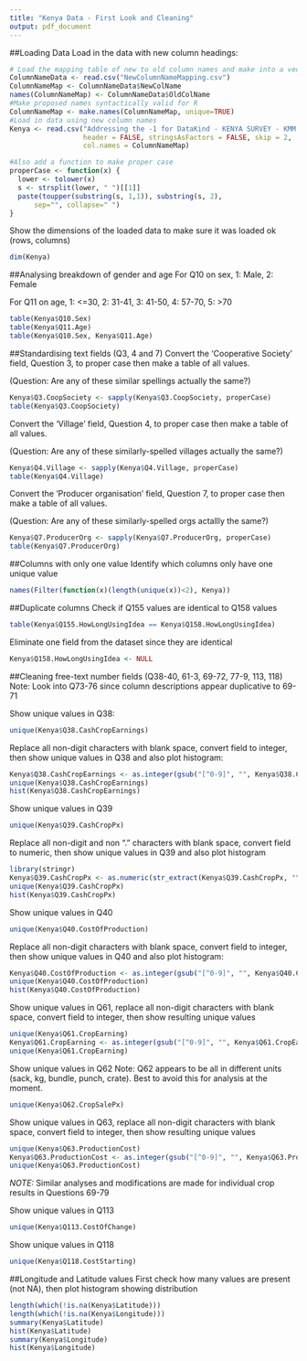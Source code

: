 ```yaml
---
title: "Kenya Data - First Look and Cleaning"
output: pdf_document
---
```


##Loading Data
Load in the data with new column headings:
```r
# Load the mapping table of new to old column names and make into a vector
ColumnNameData <- read.csv("NewColumnNameMapping.csv")
ColumnNameMap <- ColumnNameData$NewColName
names(ColumnNameMap) <- ColumnNameData$OldColName
#Make proposed names syntactically valid for R
ColumnNameMap <- make.names(ColumnNameMap, unique=TRUE)
#Load in data using new column names
Kenya <- read.csv("Addressing the -1 for DataKind - KENYA SURVEY - KMM UPDATES 22 JAN cleaned data - Sheet1.csv",
                  header = FALSE, stringsAsFactors = FALSE, skip = 2, 
                  col.names = ColumnNameMap)

#Also add a function to make proper case
properCase <- function(x) {
  lower <- tolower(x)
  s <- strsplit(lower, " ")[[1]]
  paste(toupper(substring(s, 1,1)), substring(s, 2),
      sep="", collapse=" ")
}
```

Show the dimensions of the loaded data to make sure it was loaded ok (rows, columns)
```r
dim(Kenya)
```

##Analysing breakdown of gender and age
For Q10 on sex, 1: Male, 2: Female

For Q11 on age, 1: <=30, 2: 31-41, 3: 41-50, 4: 57-70, 5: >70
```r
table(Kenya$Q10.Sex)
table(Kenya$Q11.Age)
table(Kenya$Q10.Sex, Kenya$Q11.Age)
```

##Standardising text fields (Q3, 4 and 7)
Convert the 'Cooperative Society' field, Question 3, to proper case then make a table of all values.

(Question: Are any of these similar spellings actually the same?)
```r
Kenya$Q3.CoopSociety <- sapply(Kenya$Q3.CoopSociety, properCase)
table(Kenya$Q3.CoopSociety)
```

Convert the 'Village' field, Question 4, to proper case then make a table of all values.

(Question: Are any of these similarly-spelled villages actually the same?)
```r
Kenya$Q4.Village <- sapply(Kenya$Q4.Village, properCase)
table(Kenya$Q4.Village)
```

Convert the 'Producer organisation' field, Question 7, to proper case then make a table of all values.

(Question: Are any of these similarly-spelled orgs actallly the same?)
```r
Kenya$Q7.ProducerOrg <- sapply(Kenya$Q7.ProducerOrg, properCase)
table(Kenya$Q7.ProducerOrg)
```

##Columns with only one value
Identify which columns only have one unique value
```r
names(Filter(function(x)(length(unique(x))<2), Kenya))
```

##Duplicate columns
Check if Q155 values are identical to Q158 values
```r
table(Kenya$Q155.HowLongUsingIdea == Kenya$Q158.HowLongUsingIdea)
```
Eliminate one field from the dataset since they are identical
```r
Kenya$Q158.HowLongUsingIdea <- NULL
```

##Cleaning free-text number fields (Q38-40, 61-3, 69-72, 77-9, 113, 118)
Note: Look into Q73-76 since column descriptions appear duplicative to 69-71

Show unique values in Q38:
```r
unique(Kenya$Q38.CashCropEarnings)
```

Replace all non-digit characters with blank space, convert field to integer, then show unique values in Q38 and also plot histogram:
```r
Kenya$Q38.CashCropEarnings <- as.integer(gsub("[^0-9]", "", Kenya$Q38.CashCropEarnings))
unique(Kenya$Q38.CashCropEarnings)
hist(Kenya$Q38.CashCropEarnings)
```

Show unique values in Q39
```r
unique(Kenya$Q39.CashCropPx)
```

Replace all non-digit and non "." characters with blank space, convert field to numeric, then show unique values in Q39 and also plot histogram
```r
library(stringr)
Kenya$Q39.CashCropPx <- as.numeric(str_extract(Kenya$Q39.CashCropPx, "\\d{1,}\\.?(\\d{1,})?"))
unique(Kenya$Q39.CashCropPx)
hist(Kenya$Q39.CashCropPx)
```

Show unique values in Q40
```r
unique(Kenya$Q40.CostOfProduction)
```

Replace all non-digit characters with blank space, convert field to integer, then show unique values in Q40 and also plot histogram:
```r
Kenya$Q40.CostOfProduction <- as.integer(gsub("[^0-9]", "", Kenya$Q40.CostOfProduction))
unique(Kenya$Q40.CostOfProduction)
hist(Kenya$Q40.CostOfProduction)
```

Show unique values in Q61, replace all non-digit characters with blank space, convert field to integer, then show resulting unique values 
```r
unique(Kenya$Q61.CropEarning)
Kenya$Q61.CropEarning <- as.integer(gsub("[^0-9]", "", Kenya$Q61.CropEarning))
unique(Kenya$Q61.CropEarning)
```

Show unique values in Q62
Note: Q62 appears to be all in different units (sack, kg, bundle, punch, crate). Best to avoid this for analysis at the moment.
```r
unique(Kenya$Q62.CropSalePx)
```

Show unique values in Q63, replace all non-digit characters with blank space, convert field to integer, then show resulting unique values 
```r
unique(Kenya$Q63.ProductionCost)
Kenya$Q63.ProductionCost <- as.integer(gsub("[^0-9]", "", Kenya$Q63.ProductionCost))
unique(Kenya$Q63.ProductionCost)
```

*NOTE:* Similar analyses and modifications are made for individual crop results in Questions 69-79

Show unique values in Q113
```r
unique(Kenya$Q113.CostOfChange)
```

Show unique values in Q118
```r
unique(Kenya$Q118.CostStarting)
```

##Longitude and Latitude values
First check how many values are present (not NA), then plot histogram showing distribution
```r
length(which(!is.na(Kenya$Latitude)))
length(which(!is.na(Kenya$Longitude)))
summary(Kenya$Latitude)
hist(Kenya$Latitude)
summary(Kenya$Longitude)
hist(Kenya$Longitude)
```
